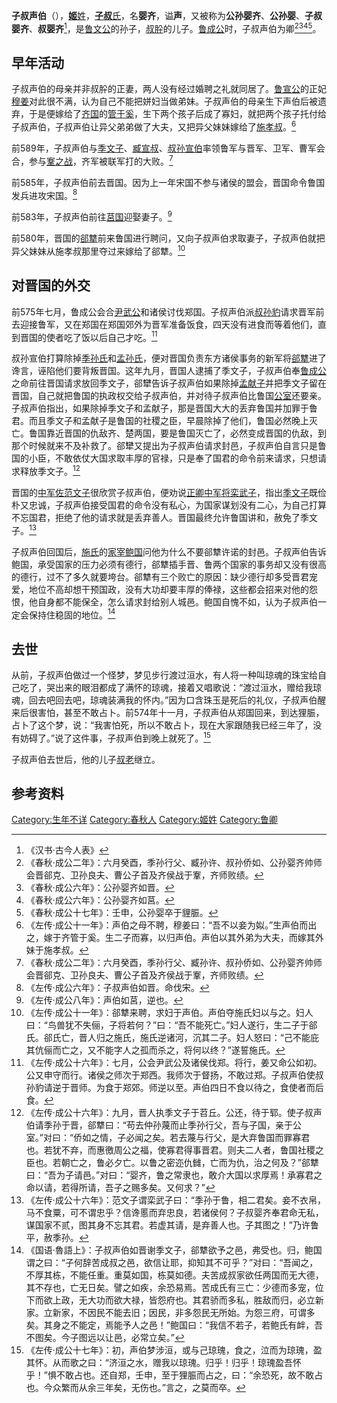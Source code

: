 {{Infobox 先秦人物
|image       = 
|姓     = [[姬姓|姬]]
|名        = 婴齐
|氏        = [[子叔|子叔]]
|zi          = 
|hao         = 
|job         = [[魯|魯]][[卿|卿]]
|别称    = 公孙婴齐、子叔婴齐、公孙婴、叔婴齐
|名称      = 子叔声伯
|谥号  = 声
|国家     = [[鲁国|鲁国]]
|nationality = 
|hometown    = 
|birth       = 
|逝世日期       = 前574年
|honor       = 
|父      = [[叔肸|叔肸]]
|spouse       = 
|子女      = [[子叔齐子|子叔齐子]]}}
{{Otheruses|subject=[[叔肸|叔肸]]的儿子|other=[[东门襄仲|东门襄仲]]的儿子'''[[公孙婴齐|公孙婴齐]]'''|仲婴齐}}
'''子叔声伯'''（{{bd|？||前574年||}}），[[姬姓|'''姬'''姓]]，[[子叔氏|'''子叔'''氏]]，名'''婴齐'''，谥'''声'''，又被称为'''公孙婴齐'''、'''公孙婴'''、'''子叔婴齐'''、'''叔婴齐'''<ref>《汉书·古今人表》</ref>，是[[鲁文公|鲁文公]]的孙子，[[叔肸|叔肸]]的儿子。[[鲁成公|鲁成公]]时，子叔声伯为卿<ref name=autogenerated1>《春秋·成公二年》：六月癸酉，季孙行父、臧孙许、叔孙侨如、公孙婴齐帅师会晋郤克、卫孙良夫、曹公子首及齐侯战于鞌，齐师败绩。</ref><ref>《春秋·成公六年》：公孙婴齐如晋。</ref><ref>《春秋·成公六年》：公孙婴齐如莒。</ref><ref>《春秋·成公十七年》：壬申，公孙婴卒于貍脤。</ref>。

==早年活动==
子叔声伯的母亲并非叔肸的正妻，两人没有经过婚聘之礼就同居了。[[鲁宣公|鲁宣公]]的正妃[[穆姜|穆姜]]对此很不满，认为自己不能把姘妇当做弟妹。子叔声伯的母亲生下声伯后被遗弃，于是便嫁给了[[齐国|齐国]]的[[管于奚|管于奚]]，生下两个孩子后成了寡妇，就把两个孩子托付给子叔声伯，子叔声伯让异父弟弟做了大夫，又把异父妹妹嫁给了[[施孝叔|施孝叔]]。<ref>《左传·成公十一年》：声伯之母不聘，穆姜曰：“吾不以妾为姒。”生声伯而出之，嫁于齐管于奚。生二子而寡，以归声伯。声伯以其外弟为大夫，而嫁其外妹于施孝叔。</ref>

前589年，子叔声伯与[[季文子|季文子]]、[[臧宣叔|臧宣叔]]、[[叔孙宣伯|叔孙宣伯]]率领鲁军与晋军、卫军、曹军会合，参与[[鞌之战|鞌之战]]，齐军被联军打的大败。<ref name=autogenerated1>《春秋·成公二年》：六月癸酉，季孙行父、臧孙许、叔孙侨如、公孙婴齐帅师会晋郤克、卫孙良夫、曹公子首及齐侯战于鞌，齐师败绩。</ref>

前585年，子叔声伯前去晋国。因为上一年宋国不参与诸侯的盟会，晋国命令鲁国发兵进攻宋国。<ref>《左传·成公六年》：子叔声伯如晋。命伐宋。</ref>

前583年，子叔声伯前往[[莒国|莒国]]迎娶妻子。<ref>《左传·成公八年》：声伯如莒，逆也。</ref>

前580年，晋国的[[郤犨|郤犨]]前来鲁国进行聘问，又向子叔声伯求取妻子，子叔声伯就把异父妹妹从施孝叔那里夺过来嫁给了郤犨。<ref>《左传·成公十一年》：郤犨来聘，求妇于声伯。声伯夺施氏妇以与之。妇人曰：“鸟兽犹不失俪，子将若何？”曰：“吾不能死亡。”妇人遂行，生二子于郤氏。郤氏亡，晋人归之施氏，施氏逆诸河，沉其二子。妇人怒曰：“己不能庇其伉俪而亡之，又不能字人之孤而杀之，将何以终？”遂誓施氏。</ref>

==对晋国的外交==
前575年七月，鲁成公会合[[尹武公|尹武公]]和诸侯讨伐郑国。子叔声伯派[[叔孙豹|叔孙豹]]请求晋军前去迎接鲁军，又在郑国在郑国郊外为晋军准备饭食，四天没有进食而等着他们，直到晋国的使者吃了饭以后自己才吃。<ref>《左传·成公十六年》：七月，公会尹武公及诸侯伐郑。将行，姜又命公如初。公又申守而行。诸侯之师次于郑西。我师次于督扬，不敢过郑。子叔声伯使叔孙豹请逆于晋师。为食于郑郊。师逆以至。声伯四日不食以待之，食使者而后食。</ref>

叔孙宣伯打算除掉[[季孙氏|季孙氏]]和[[孟孙氏|孟孙氏]]，便对晋国负责东方诸侯事务的新军将[[郤犨|郤犨]]进了谗言，诬陷他们要背叛晋国。这年九月，晋国人逮捕了季文子，子叔声伯奉[[鲁成公|鲁成公]]之命前往晋国请求放回季文子，郤犫告诉子叔声伯如果除掉[[孟献子|孟献子]]并把季文子留在晋国，自己就把鲁国的执政权交给子叔声伯，并对待子叔声伯比鲁国[[公室|公室]]还要亲。子叔声伯指出，如果除掉季文子和孟献子，那是晋国大大的丢弃鲁国并加罪于鲁君。而且季文子和孟献子是鲁国的社稷之臣，早晨除掉了他们，鲁国必然晚上灭亡。鲁国靠近晋国的仇敌齐、楚两国，要是鲁国灭亡了，必然变成晋国的仇敌，到那个时候就来不及补救了。郤犫又提出为子叔声伯请求封邑，子叔声伯自言只是鲁国的小臣，不敢依仗大国求取丰厚的官禄，只是奉了国君的命令前来请求，只想请求释放季文子。<ref>《左传·成公十六年》：九月，晋人执季文子于苕丘。公还，待于郓。使子叔声伯请季孙于晋，郤犨曰：“苟去仲孙蔑而止季孙行父，吾与子国，亲于公室。”对曰：“侨如之情，子必闻之矣。若去蔑与行父，是大弃鲁国而罪寡君也。若犹不弃，而惠徼周公之福，使寡君得事晋君。则夫二人者，鲁国社稷之臣也。若朝亡之，鲁必夕亡。以鲁之密迩仇雠，亡而为仇，治之何及？”郤犨曰：“吾为子请邑。”对曰：“婴齐，鲁之常隶也，敢介大国以求厚焉！承寡君之命以请，若得所请，吾子之赐多矣。又何求？”</ref>

晋国的[[中军佐|中军佐]][[范文子|范文子]]很欣赏子叔声伯，便劝说[[正卿|正卿]][[中军将|中军将]][[栾武子|栾武子]]，指出[[季文子|季文子]]既俭朴又忠诚，子叔声伯接受国君的命令没有私心，为国家谋划没有二心，为自己打算不忘国君，拒绝了他的请求就是丢弃善人。晋国最终允许鲁国讲和，赦免了季文子。<ref>《左传·成公十六年》：范文子谓栾武子曰：“季孙于鲁，相二君矣。妾不衣帛，马不食粟，可不谓忠乎？信谗慝而弃忠良，若诸侯何？子叔婴齐奉君命无私，谋国家不贰，图其身不忘其君。若虚其请，是弃善人也。子其图之！”乃许鲁平，赦季孙。</ref> 

子叔声伯回国后，[[施氏|施氏]]的[[家宰|家宰]][[鲍国|鲍国]]问他为什么不要郤犨许诺的封邑。子叔声伯告诉鲍国，承受国家的压力必须有德行，郤犨插手晋、鲁两个国家的事务却又没有很高的德行，过不了多久就要垮台。郤犨有三个败亡的原因：缺少德行却多受晋君宠爱，地位不高却想干预国政，没有大功却要丰厚的俸禄，这些都会招来对他的怨恨，他自身都不能保全，怎么请求封给别人城邑。鲍国自愧不如，认为子叔声伯一定会保持住稳固的地位。<ref>《国语·魯語上》：子叔声伯如晋谢季文子，郤犨欲予之邑，弗受也。归，鲍国谓之曰：“子何辞苦成叔之邑，欲信让耶，抑知其不可乎？”对曰：“吾闻之，不厚其栋，不能任重。重莫如国，栋莫如德。夫苦成叔家欲任两国而无大德，其不存也，亡无日矣。譬之如疾，余恐易焉。苦成氏有三亡：少德而多宠，位下而欲上政，无大功而欲大禄，皆怨府也。其君骄而多私，胜敌而归，必立新家。立新家，不因民不能去旧；因民，非多怨民无所始。为怨三府，可谓多矣。其身之不能定，焉能予人之邑！”鲍国曰：“我信不若子，若鲍氏有衅，吾不图矣。今子图远以让邑，必常立矣。”</ref>

==去世==
从前，子叔声伯做过一个怪梦，梦见步行渡过洹水，有人将一种叫琼魂的珠宝给自己吃了，哭出来的眼泪都成了满怀的琼魂，接着又唱歌说：“渡过洹水，赠给我琼魂，回去吧回去吧，琼魂装满我的怀内。”因为口含珠玉是死后的礼仪，子叔声伯醒来后很害怕，甚至不敢占卜。前574年十一月，子叔声伯从郑国回来，到达狸脤，占卜了这个梦，说：“我害怕死，所以不敢占卜，现在大家跟随我已经三年了，没有妨碍了。”说了这件事，子叔声伯到晚上就死了。<ref>《左传·成公十七年》：初，声伯梦涉洹，或与己琼瑰，食之，泣而为琼瑰，盈其怀。从而歌之曰：“济洹之水，赠我以琼瑰。归乎！归乎！琼瑰盈吾怀乎！”惧不敢占也。还自郑，壬申，至于狸脤而占之，曰：“余恐死，故不敢占也。今众繁而从余三年矣，无伤也。”言之，之莫而卒。</ref>

子叔声伯去世后，他的儿子[[叔老|叔老]]继立。

== 参考资料 ==
{{reflist}}
{{start box}}
{{s-before|无}}
{{s-title|[[魯國|魯國]][[子叔氏|子叔氏]]宗主}}
{{s-after|子[[子叔齐子|子叔齐子]]}}
{{end box}}
[[Category:生年不详|Category:生年不详]]
[[Category:春秋人|Category:春秋人]]
[[Category:姬姓|Category:姬姓]]
[[Category:鲁卿|Category:鲁卿]]